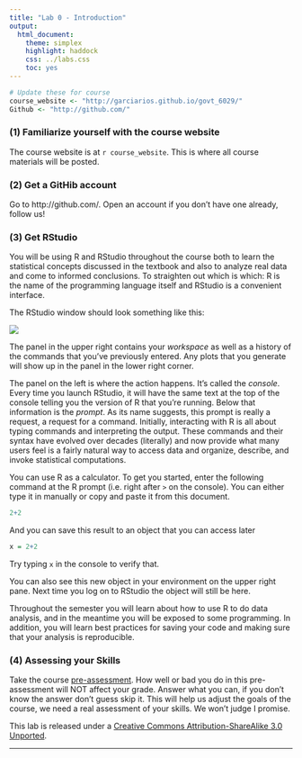 ```yaml
---
title: "Lab 0 - Introduction"
output:
  html_document:
    theme: simplex
    highlight: haddock
    css: ../labs.css
    toc: yes
---
```


```r
# Update these for course
course_website <- "http://garciarios.github.io/govt_6029/" 
Github <- "http://github.com/"

```


### (1) Familiarize yourself with the course website

The course website is at `r course_website`. This is where all course materials
will be posted.


### (2) Get a GitHib account

Go to http://github.com/.  Open an account if you don't have one already, follow us!

### (3) Get RStudio

You will be using R and RStudio throughout the course both to learn the 
statistical concepts discussed in the textbook and also to analyze real data 
and come to informed conclusions.  To straighten out which is which: R is the 
name of the programming language itself and RStudio is a convenient interface.


The RStudio window should look something like this:

![](rInterface2015.png)



The panel in the upper right contains your *workspace* as well as a history of 
the commands that you've previously entered.  Any plots that you generate will 
show up in the panel in the lower right corner.

The panel on the left is where the action happens.  It's called the *console*.  
Every time you launch RStudio, it will have the same text at the top of the 
console telling you the version of R that you're running.  Below that 
information is the *prompt*.  As its name suggests, this prompt is really a 
request, a request for a command.  Initially, interacting with R is all about 
typing commands and interpreting the output. These commands and their syntax 
have evolved over decades (literally) and now provide what many users feel is a 
fairly natural way to access data and organize, describe, and invoke 
statistical computations.

You can use R as a calculator. To get you started, enter the following command 
at the R prompt (i.e. right after `>` on the console).  You can either type it 
in manually or copy and paste it from this document.

```r
2+2
```

And you can save this result to an object that you can access later

```r
x = 2+2
```

Try typing `x` in the console to verify that. 

You can also see this new object in your environment on the upper right pane. 
Next time you log on to RStudio the object will still be here.

Throughout the semester you will learn about how to use R to do data analysis, 
and in the meantime you will be exposed to some programming. In addition, you 
will learn best practices for saving your code and making sure that your 
analysis is reproducible.


### (4) Assessing your Skills

Take the course [pre-assessment](Govt_Course_Assessment.pdf). How well or bad you do in this pre-assessment will NOT affect your grade. Answer what you can, if you don't know the answer don't guess skip it. This will help us adjust the goals of the course, we need a real assessment of your skills. We won't judge I promise. 


<div id="license">
This lab is released under a 
[Creative Commons Attribution-ShareAlike 3.0 Unported](http://creativecommons.org/licenses/by-sa/3.0). 

</div>


******